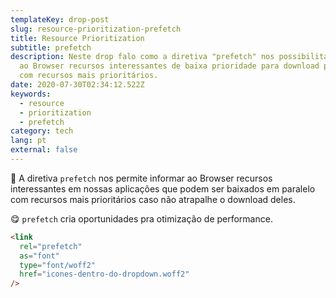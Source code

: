 ```yaml
---
templateKey: drop-post
slug: resource-prioritization-prefetch
title: Resource Prioritization
subtitle: prefetch
description: Neste drop falo como a diretiva "prefetch" nos possibilita informar
  ao Browser recursos interessantes de baixa prioridade para download paralelo
  com recursos mais prioritários.
date: 2020-07-30T02:34:12.522Z
keywords:
  - resource
  - prioritization
  - prefetch
category: tech
lang: pt
external: false
---
```

🤯 A diretiva `prefetch` nos permite informar ao Browser recursos interessantes em nossas aplicações que podem ser baixados em paralelo com recursos mais prioritários caso não atrapalhe o download deles.

😋 `prefetch` cria oportunidades pra otimização de performance.

```html
<link
  rel="prefetch"
  as="font"
  type="font/woff2"
  href="icones-dentro-do-dropdown.woff2"
/>
```


